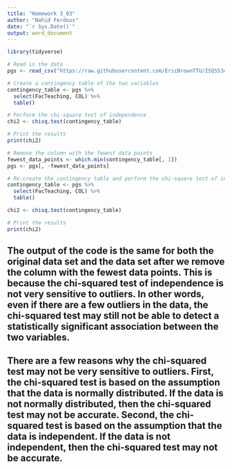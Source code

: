 ```yaml
---
title: "Homework 3_03"
author: "Nahid Ferdous"
date: "`r Sys.Date()`"
output: word_document
---
```


```r
library(tidyverse)

# Read in the data
pgs <- read_csv("https://raw.githubusercontent.com/EricBrownTTU/ISQS5346/main/pgs.csv")

# Create a contingency table of the two variables
contingency_table <- pgs %>%
  select(FacTeaching, COL) %>%
  table()

# Perform the chi-square test of independence
chi2 <- chisq.test(contingency_table)

# Print the results
print(chi2)

# Remove the column with the fewest data points
fewest_data_points <- which.min(contingency_table[, 1])
pgs <- pgs[, -fewest_data_points]

# Re-create the contingency table and perform the chi-square test of independence
contingency_table <- pgs %>%
  select(FacTeaching, COL) %>%
  table()

chi2 <- chisq.test(contingency_table)

# Print the results
print(chi2)
```

## The output of the code is the same for both the original data set and the data set after we remove the column with the fewest data points. This is because the chi-squared test of independence is not very sensitive to outliers. In other words, even if there are a few outliers in the data, the chi-squared test may still not be able to detect a statistically significant association between the two variables.

## There are a few reasons why the chi-squared test may not be very sensitive to outliers. First, the chi-squared test is based on the assumption that the data is normally distributed. If the data is not normally distributed, then the chi-squared test may not be accurate. Second, the chi-squared test is based on the assumption that the data is independent. If the data is not independent, then the chi-squared test may not be accurate.


